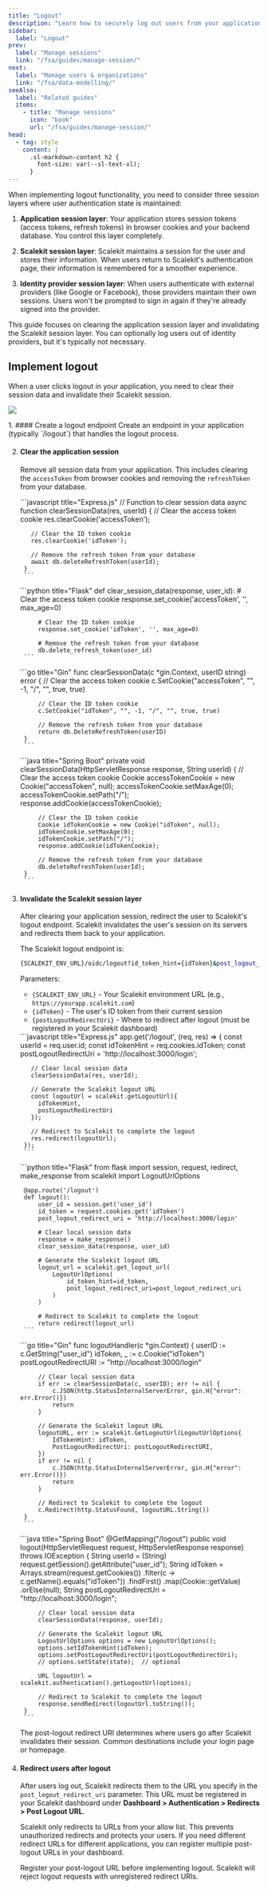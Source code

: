 ```yaml
---
title: "Logout"
description: "Learn how to securely log out users from your application and Scalekit sessions."
sidebar:
  label: "Logout"
prev:
  label: "Manage sessions"
  link: "/fsa/guides/manage-session/"
next:
  label: "Manage users & organizations"
  link: "/fsa/data-modelling/"
seeAlso:
  label: "Related guides"
  items:
    - title: "Manage sessions"
      icon: "book"
      url: "/fsa/guides/manage-session/"
head:
  - tag: style
    content: |
      .sl-markdown-content h2 {
        font-size: var(--sl-text-xl);
      }
---
```



When implementing logout functionality, you need to consider three session layers where user authentication state is maintained:

1. **Application session layer**: Your application stores session tokens (access tokens, refresh tokens) in browser cookies and your backend database. You control this layer completely.

2. **Scalekit session layer**: Scalekit maintains a session for the user and stores their information. When users return to Scalekit's authentication page, their information is remembered for a smoother experience.

3. **Identity provider session layer**: When users authenticate with external providers (like Google or Facebook), those providers maintain their own sessions. Users won't be prompted to sign in again if they're already signed into the provider.

This guide focuses on clearing the application session layer and invalidating the Scalekit session layer. You can optionally log users out of identity providers, but it's typically not necessary.


## Implement logout

When a user clicks logout in your application, you need to clear their session data and invalidate their Scalekit session.

![](@/assets/docs/fsa/logout/1.png)

<Steps>
1. #### Create a logout endpoint
   Create an endpoint in your application (typically `/logout`) that handles the logout process.

2. #### Clear the application session
   Remove all session data from your application. This includes clearing the `accessToken` from browser cookies and removing the `refreshToken` from your database.

    <Tabs syncKey="tech-stack">
      <TabItem label="Node.js">
        ```javascript title="Express.js"
        // Function to clear session data
        async function clearSessionData(res, userId) {
          // Clear the access token cookie
          res.clearCookie('accessToken');

          // Clear the ID token cookie
          res.clearCookie('idToken');

          // Remove the refresh token from your database
          await db.deleteRefreshToken(userId);
        }
        ```
      </TabItem>
      <TabItem label="Python">
        ```python title="Flask"
        def clear_session_data(response, user_id):
            # Clear the access token cookie
            response.set_cookie('accessToken', '', max_age=0)

            # Clear the ID token cookie
            response.set_cookie('idToken', '', max_age=0)

            # Remove the refresh token from your database
            db.delete_refresh_token(user_id)
        ```
      </TabItem>
      <TabItem label="Go">
        ```go title="Gin"
        func clearSessionData(c *gin.Context, userID string) error {
            // Clear the access token cookie
            c.SetCookie("accessToken", "", -1, "/", "", true, true)

            // Clear the ID token cookie
            c.SetCookie("idToken", "", -1, "/", "", true, true)

            // Remove the refresh token from your database
            return db.DeleteRefreshToken(userID)
        }
        ```
      </TabItem>
      <TabItem label="Java">
        ```java title="Spring Boot"
        private void clearSessionData(HttpServletResponse response, String userId) {
            // Clear the access token cookie
            Cookie accessTokenCookie = new Cookie("accessToken", null);
            accessTokenCookie.setMaxAge(0);
            accessTokenCookie.setPath("/");
            response.addCookie(accessTokenCookie);

            // Clear the ID token cookie
            Cookie idTokenCookie = new Cookie("idToken", null);
            idTokenCookie.setMaxAge(0);
            idTokenCookie.setPath("/");
            response.addCookie(idTokenCookie);

            // Remove the refresh token from your database
            db.deleteRefreshToken(userId);
        }
        ```
      </TabItem>
    </Tabs>

3. #### Invalidate the Scalekit session layer
   After clearing your application session, redirect the user to Scalekit's logout endpoint. Scalekit invalidates the user's session on its servers and redirects them back to your application.

   The Scalekit logout endpoint is:

   ```sh showLineNumbers=false "id_token_hint" "post_logout_redirect_uri"
   {SCALEKIT_ENV_URL}/oidc/logout?id_token_hint={idToken}&post_logout_redirect_uri={postLogoutRedirectUri}
   ```

   Parameters:
   - `{SCALEKIT_ENV_URL}` - Your Scalekit environment URL (e.g., `https://yourapp.scalekit.com`)
   - `{idToken}` - The user's ID token from their current session
   - `{postLogoutRedirectUri}` - Where to redirect after logout (must be registered in your Scalekit dashboard)

    <Tabs syncKey="tech-stack">
      <TabItem label="Node.js">
        ```javascript title="Express.js"
        app.get('/logout', (req, res) => {
          const userId = req.user.id;
          const idTokenHint = req.cookies.idToken;
          const postLogoutRedirectUri = 'http://localhost:3000/login';

          // Clear local session data
          clearSessionData(res, userId);

          // Generate the Scalekit logout URL
          const logoutUrl = scalekit.getLogoutUrl({
            idTokenHint,
            postLogoutRedirectUri
          });

          // Redirect to Scalekit to complete the logout
          res.redirect(logoutUrl);
        });
        ```
      </TabItem>
      <TabItem label="Python">
        ```python title="Flask"
        from flask import session, request, redirect, make_response
        from scalekit import LogoutUrlOptions

        @app.route('/logout')
        def logout():
            user_id = session.get('user_id')
            id_token = request.cookies.get('idToken')
            post_logout_redirect_uri = 'http://localhost:3000/login'

            # Clear local session data
            response = make_response()
            clear_session_data(response, user_id)

            # Generate the Scalekit logout URL
            logout_url = scalekit.get_logout_url(
                LogoutUrlOptions(
                    id_token_hint=id_token,
                    post_logout_redirect_uri=post_logout_redirect_uri
                )
            )

            # Redirect to Scalekit to complete the logout
            return redirect(logout_url)
        ```
      </TabItem>
      <TabItem label="Go">
        ```go title="Gin"
        func logoutHandler(c *gin.Context) {
            userID := c.GetString("user_id")
            idToken, _ := c.Cookie("idToken")
            postLogoutRedirectURI := "http://localhost:3000/login"

            // Clear local session data
            if err := clearSessionData(c, userID); err != nil {
                c.JSON(http.StatusInternalServerError, gin.H{"error": err.Error()})
                return
            }

            // Generate the Scalekit logout URL
            logoutURL, err := scalekit.GetLogoutUrl(LogoutUrlOptions{
                IdTokenHint: idToken,
                PostLogoutRedirectUri: postLogoutRedirectURI,
            })
            if err != nil {
                c.JSON(http.StatusInternalServerError, gin.H{"error": err.Error()})
                return
            }

            // Redirect to Scalekit to complete the logout
            c.Redirect(http.StatusFound, logoutURL.String())
        }
        ```
      </TabItem>
      <TabItem label="Java">
        ```java title="Spring Boot"
        @GetMapping("/logout")
        public void logout(HttpServletRequest request, HttpServletResponse response) throws IOException {
            String userId = (String) request.getSession().getAttribute("user_id");
            String idToken = Arrays.stream(request.getCookies())
                .filter(c -> c.getName().equals("idToken"))
                .findFirst()
                .map(Cookie::getValue)
                .orElse(null);
            String postLogoutRedirectUri = "http://localhost:3000/login";

            // Clear local session data
            clearSessionData(response, userId);

            // Generate the Scalekit logout URL
            LogoutUrlOptions options = new LogoutUrlOptions();
            options.setIdTokenHint(idToken);
            options.setPostLogoutRedirectUri(postLogoutRedirectUri);
            // options.setState(state);  // optional

            URL logoutUrl = scalekit.authentication().getLogoutUrl(options);

            // Redirect to Scalekit to complete the logout
            response.sendRedirect(logoutUrl.toString());
        }
        ```
      </TabItem>
    </Tabs>

    The post-logout redirect URI determines where users go after Scalekit invalidates their session. Common destinations include your login page or homepage.

4.  #### Redirect users after logout

    After users log out, Scalekit redirects them to the URL you specify in the `post_logout_redirect_uri` parameter. This URL must be registered in your Scalekit dashboard under **Dashboard > Authentication > Redirects > Post Logout URL**.

    Scalekit only redirects to URLs from your allow list. This prevents unauthorized redirects and protects your users. If you need different redirect URLs for different applications, you can register multiple post-logout URLs in your dashboard.

    <Aside type="tip">
    Register your post-logout URL before implementing logout. Scalekit will reject logout requests with unregistered redirect URIs.
    </Aside>

</Steps>
